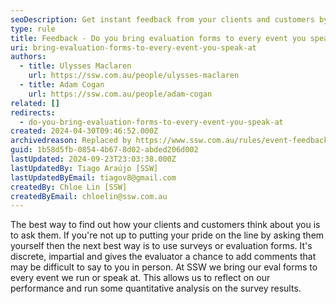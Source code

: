 ```yaml
---
seoDescription: Get instant feedback from your clients and customers by using evaluation forms at every event you speak at.
type: rule
title: Feedback - Do you bring evaluation forms to every event you speak at?
uri: bring-evaluation-forms-to-every-event-you-speak-at
authors:
  - title: Ulysses Maclaren
    url: https://ssw.com.au/people/ulysses-maclaren
  - title: Adam Cogan
    url: https://ssw.com.au/people/adam-cogan
related: []
redirects:
  - do-you-bring-evaluation-forms-to-every-event-you-speak-at
created: 2024-04-30T09:46:52.000Z
archivedreason: Replaced by https://www.ssw.com.au/rules/event-feedback
guid: 1b58d5fb-0854-4b67-8d02-abded206d002
lastUpdated: 2024-09-23T23:03:38.000Z
lastUpdatedBy: Tiago Araújo [SSW]
lastUpdatedByEmail: tiagov8@gmail.com
createdBy: Chloe Lin [SSW]
createdByEmail: chloelin@ssw.com.au
---
```


The best way to find out how your clients and customers think about you is to ask them. If you're not up to putting your pride on the line by asking them yourself then the next best way is to use surveys or evaluation forms. It's discrete, impartial and gives the evaluator a chance to add comments that may be difficult to say to you in person.
At SSW we bring our eval forms to every event we run or speak at. This allows us to reflect on our performance and run some quantitative analysis on the survey results.

